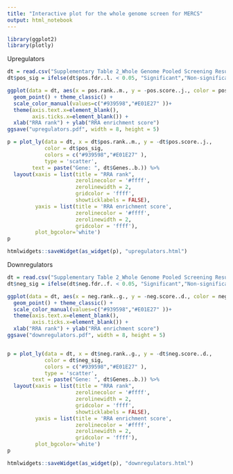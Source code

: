 ```yaml
---
title: "Interactive plot for the whole genome screen for MERCS"
output: html_notebook
---
```


```r
library(ggplot2)
library(plotly)
```

Upregulators

```r

dt = read.csv("Supplementary Table 2_Whole Genome Pooled Screening Results.csv", sep = " ")
dt$pos_sig = ifelse(dt$pos.fdr..l. < 0.05, "Significant","Non-significant")

ggplot(data = dt, aes(x = pos.rank..m., y = -pos.score..j., color = pos_sig)) +
  geom_point() + theme_classic() + 
  scale_color_manual(values=c("#939598","#E01E27" ))+
  theme(axis.text.x=element_blank(),
        axis.ticks.x=element_blank()) +
  xlab("RRA rank") + ylab("RRA enrichment score")
ggsave("upregulators.pdf", width = 8, height = 5)

p = plot_ly(data = dt, x = dt$pos.rank..m., y = -dt$pos.score..j., 
            color = dt$pos_sig,
            colors = c("#939598","#E01E27" ),
            type = 'scatter',
        text = paste("Gene: ", dt$Genes..b.)) %>%
  layout(xaxis = list(title = "RRA rank",
                      zerolinecolor = '#ffff',
                      zerolinewidth = 2,
                      gridcolor = 'ffff',
                      showticklabels = FALSE),
         yaxis = list(title = 'RRA enrichment score',
                      zerolinecolor = '#ffff',
                      zerolinewidth = 2,
                      gridcolor = 'ffff'),
         plot_bgcolor='white')
p

htmlwidgets::saveWidget(as_widget(p), "upregulators.html")

```

Downregulators

```r

dt = read.csv("Supplementary Table 2_Whole Genome Pooled Screening Results.csv", sep = " ")
dt$neg_sig = ifelse(dt$neg.fdr..f. < 0.05, "Significant","Non-significant")

ggplot(data = dt, aes(x = neg.rank..g., y = -neg.score..d., color = neg_sig)) +
  geom_point() + theme_classic() + 
  scale_color_manual(values=c("#939598","#E01E27" ))+
  theme(axis.text.x=element_blank(),
        axis.ticks.x=element_blank()) +
  xlab("RRA rank") + ylab("RRA enrichment score")
ggsave("downregulators.pdf", width = 8, height = 5)


p = plot_ly(data = dt, x = dt$neg.rank..g., y = -dt$neg.score..d., 
            color = dt$neg_sig,
            colors = c("#939598","#E01E27" ),
            type = 'scatter',
        text = paste("Gene: ", dt$Genes..b.)) %>%
  layout(xaxis = list(title = "RRA rank",
                      zerolinecolor = '#ffff',
                      zerolinewidth = 2,
                      gridcolor = 'ffff',
                      showticklabels = FALSE),
         yaxis = list(title = 'RRA enrichment score',
                      zerolinecolor = '#ffff',
                      zerolinewidth = 2,
                      gridcolor = 'ffff'),
         plot_bgcolor='white')
p

htmlwidgets::saveWidget(as_widget(p), "downregulators.html")

```
